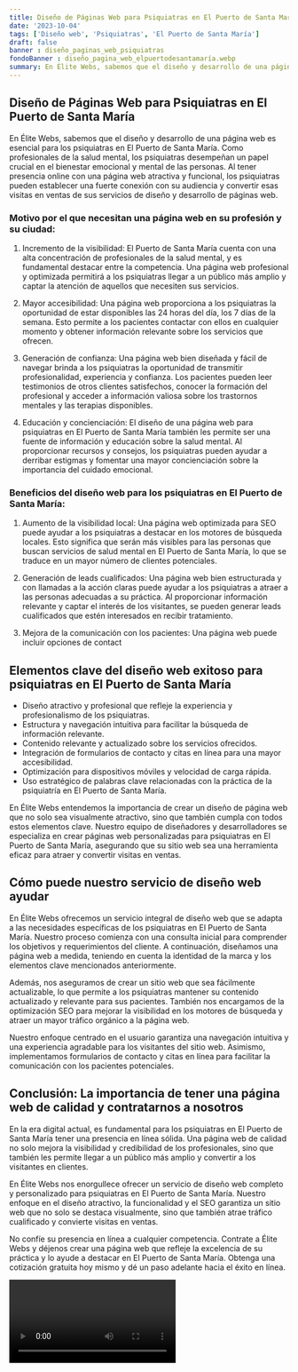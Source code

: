 ```yaml
---
title: Diseño de Páginas Web para Psiquiatras en El Puerto de Santa María
date: '2023-10-04'
tags: ['Diseño web', 'Psiquiatras', 'El Puerto de Santa María']
draft: false
banner : diseño_paginas_web_psiquiatras
fondoBanner : diseño_pagina_web_elpuertodesantamaría.webp
summary: En Élite Webs, sabemos que el diseño y desarrollo de una página web es esencial para los psiquiatras en El Puerto de Santa María. Como profesionales de la salud mental, los psiquiatras desempeñan un papel crucial en el bienestar emocional y mental de las personas. Al tener presencia online con una página web atractiva y funcional, los psiquiatras pueden establecer una fuerte conexión con su audiencia y convertir esas visitas en ventas de sus servicios de diseño y desarrollo de páginas web.
---
```


## Diseño de Páginas Web para Psiquiatras en El Puerto de Santa María

En Élite Webs, sabemos que el diseño y desarrollo de una página web es esencial para los psiquiatras en El Puerto de Santa María. Como profesionales de la salud mental, los psiquiatras desempeñan un papel crucial en el bienestar emocional y mental de las personas. Al tener presencia online con una página web atractiva y funcional, los psiquiatras pueden establecer una fuerte conexión con su audiencia y convertir esas visitas en ventas de sus servicios de diseño y desarrollo de páginas web.

### Motivo por el que necesitan una página web en su profesión y su ciudad:

1. Incremento de la visibilidad: El Puerto de Santa María cuenta con una alta concentración de profesionales de la salud mental, y es fundamental destacar entre la competencia. Una página web profesional y optimizada permitirá a los psiquiatras llegar a un público más amplio y captar la atención de aquellos que necesiten sus servicios.

2. Mayor accesibilidad: Una página web proporciona a los psiquiatras la oportunidad de estar disponibles las 24 horas del día, los 7 días de la semana. Esto permite a los pacientes contactar con ellos en cualquier momento y obtener información relevante sobre los servicios que ofrecen.

3. Generación de confianza: Una página web bien diseñada y fácil de navegar brinda a los psiquiatras la oportunidad de transmitir profesionalidad, experiencia y confianza. Los pacientes pueden leer testimonios de otros clientes satisfechos, conocer la formación del profesional y acceder a información valiosa sobre los trastornos mentales y las terapias disponibles.

4. Educación y concienciación: El diseño de una página web para psiquiatras en El Puerto de Santa María también les permite ser una fuente de información y educación sobre la salud mental. Al proporcionar recursos y consejos, los psiquiatras pueden ayudar a derribar estigmas y fomentar una mayor concienciación sobre la importancia del cuidado emocional.

### Beneficios del diseño web para los psiquiatras en El Puerto de Santa María:

1. Aumento de la visibilidad local: Una página web optimizada para SEO puede ayudar a los psiquiatras a destacar en los motores de búsqueda locales. Esto significa que serán más visibles para las personas que buscan servicios de salud mental en El Puerto de Santa María, lo que se traduce en un mayor número de clientes potenciales.

2. Generación de leads cualificados: Una página web bien estructurada y con llamadas a la acción claras puede ayudar a los psiquiatras a atraer a las personas adecuadas a su práctica. Al proporcionar información relevante y captar el interés de los visitantes, se pueden generar leads cualificados que estén interesados en recibir tratamiento.

3. Mejora de la comunicación con los pacientes: Una página web puede incluir opciones de contact

<GifSeo />

<Cta />

## Elementos clave del diseño web exitoso para psiquiatras en El Puerto de Santa María

- Diseño atractivo y profesional que refleje la experiencia y profesionalismo de los psiquiatras.
- Estructura y navegación intuitiva para facilitar la búsqueda de información relevante.
- Contenido relevante y actualizado sobre los servicios ofrecidos.
- Integración de formularios de contacto y citas en línea para una mayor accesibilidad.
- Optimización para dispositivos móviles y velocidad de carga rápida.
- Uso estratégico de palabras clave relacionadas con la práctica de la psiquiatría en El Puerto de Santa María.

En Élite Webs entendemos la importancia de crear un diseño de página web que no solo sea visualmente atractivo, sino que también cumpla con todos estos elementos clave. Nuestro equipo de diseñadores y desarrolladores se especializa en crear páginas web personalizadas para psiquiatras en El Puerto de Santa María, asegurando que su sitio web sea una herramienta eficaz para atraer y convertir visitas en ventas.

## Cómo puede nuestro servicio de diseño web ayudar

En Élite Webs ofrecemos un servicio integral de diseño web que se adapta a las necesidades específicas de los psiquiatras en El Puerto de Santa María. Nuestro proceso comienza con una consulta inicial para comprender los objetivos y requerimientos del cliente. A continuación, diseñamos una página web a medida, teniendo en cuenta la identidad de la marca y los elementos clave mencionados anteriormente.

Además, nos aseguramos de crear un sitio web que sea fácilmente actualizable, lo que permite a los psiquiatras mantener su contenido actualizado y relevante para sus pacientes. También nos encargamos de la optimización SEO para mejorar la visibilidad en los motores de búsqueda y atraer un mayor tráfico orgánico a la página web.

Nuestro enfoque centrado en el usuario garantiza una navegación intuitiva y una experiencia agradable para los visitantes del sitio web. Asimismo, implementamos formularios de contacto y citas en línea para facilitar la comunicación con los pacientes potenciales.

## Conclusión: La importancia de tener una página web de calidad y contratarnos a nosotros

En la era digital actual, es fundamental para los psiquiatras en El Puerto de Santa María tener una presencia en línea sólida. Una página web de calidad no solo mejora la visibilidad y credibilidad de los profesionales, sino que también les permite llegar a un público más amplio y convertir a los visitantes en clientes.

En Élite Webs nos enorgullece ofrecer un servicio de diseño web completo y personalizado para psiquiatras en El Puerto de Santa María. Nuestro enfoque en el diseño atractivo, la funcionalidad y el SEO garantiza un sitio web que no solo se destaca visualmente, sino que también atrae tráfico cualificado y convierte visitas en ventas.

No confíe su presencia en línea a cualquier competencia. Contrate a Élite Webs y déjenos crear una página web que refleje la excelencia de su práctica y lo ayude a destacar en El Puerto de Santa María. Obtenga una cotización gratuita hoy mismo y dé un paso adelante hacia el éxito en línea.

<Video />

<CtaBot job='Psiquiatras' city='El Puerto de Santa María'/>

<Gmaps query='El Puerto de Santa María+españa+maps' />